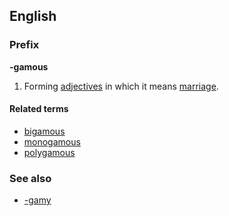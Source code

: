 ==English==
===Prefix===
'''-gamous'''

#Forming [[adjective]]s in which it means [[marriage]].

====Related terms====
*[[bigamous]]
*[[monogamous]]
*[[polygamous]]

===See also===
*[[-gamy]]